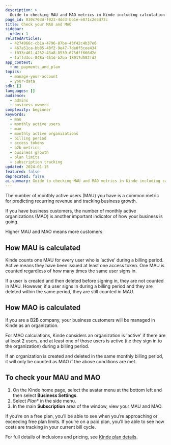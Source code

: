 ```yaml
---
description: >
  Guide to checking MAU and MAO metrics in Kinde including calculation methods, billing period tracking, and business growth indicators.
page_id: 030c703d-f023-4dd3-bb1e-e871c2e5d73c
title: Check your MAU and MAO
sidebar:
  order: 1
relatedArticles:
  - 4274966c-cb1a-4796-87be-43f42c4b37e6
  - 467a51ca-bb85-48f2-9e47-7de0f5cee434
  - f833c461-4252-43a8-8539-675dff666d2d
  - 1affd3cc-848a-451d-b2ba-18917d582fd2
app_context:
  - m: payments_and_plan
topics:
  - manage-your-account
  - your-data
sdk: []
languages: []
audience:
  - admins
  - business owners
complexity: beginner
keywords:
  - mau
  - monthly active users
  - mao
  - monthly active organizations
  - billing period
  - access tokens
  - b2b metrics
  - business growth
  - plan limits
  - subscription tracking
updated: 2024-01-15
featured: false
deprecated: false
ai-summary: Guide to checking MAU and MAO metrics in Kinde including calculation methods, billing period tracking, and business growth indicators.
---
```


The number of monthly active users (MAU) you have is a common metric for predicting recurring revenue and tracking business growth.

If you have business customers, the number of monthly active organizations (MAO) is another important indicator of how your business is going.

Higher MAU and MAO means more customers.

## **How MAU is calculated**

Kinde counts one MAU for every user who is ‘active’ during a billing period. Active means they have been issued at least one access token. One MAU is counted regardless of how many times the same user signs in.

If a user is created and then deleted before signing in, they are not counted in MAU. However, if a user signs in during a billing period and they are deleted within the same period, they are still counted in MAU.

## How MAO is calculated

If you are a B2B company, your business customers will be managed in Kinde as an organization.

For MAO calculations, Kinde considers an organization is 'active' if there are at least 2 users, and at least one of those users is active (i.e they sign in to the organization) during a billing period.

If an organization is created and deleted in the same monthly billing period, it will only be counted as MAO if the above conditions are met.

## To check your MAU and MAO

1. On the Kinde home page, select the avatar menu at the bottom left and then select **Business Settings**.
2. Select *Plan** in the side menu.
2. In the main **Subscription** area of the window, view your MAU and MAO.

If you’re on a free plan, you’ll be able to see when you’re approaching or exceeding free plan limits. If you’re on a paid plan, you’ll be able to see how costs are tracking in your current bill cycle.

For full details of inclusions and pricing, see [Kinde plan details](https://kinde.com/pricing/).
